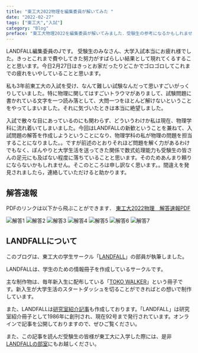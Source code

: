 ```yaml
---
title: "東工大2022物理を編集委員が解いてみた "
date: "2022-02-27"
tags: ["東工大","入試"]
category: "Blog"
preface: "東工大物理2022を編集委員が解いてみました．受験生の参考になるかもしれません．"
---
```


LANDFALL編集委員のJです。
受験生のみなさん、大学入試本当にお疲れ様でした。きっとこれまで費やしてきた努力がすばらしい結果として現れてくるすることと思います。今日2月27日はきっとお家だったりどこかでゴロゴロしてこれまでの疲れをいやしていることと思います。

私も3年前東工大の入試を受け、なんて難しい試験なんだって思いすごいがっくりしていました。特に物理に関してはすごいトラウマがありまして、試験問題に書かれている文字を一つ読み落として、大問一つをほとんど解けないということをやってしまいました。それに気づいたときは本当に絶望しました。

入試で散々な目にあっているのにも関わらず、どういうわけか私は現在、物理学科に流れ着いてしまいました。今回はLANDFALLの新歓ということを兼ねて、入試問題の解答を作成しようということになり、物理学科の私が物理の問題を担当することになりました。。ですが前述のとおりそれほど問題を解く力があるわけでもなく、ぼんやりと大学生活を送ってきた関係で数式処理能力も受験生の皆さんの足元にも及ばない程度に落ちていることと思います。そのためあんまり頼りにならないかもしれません。そこのところは申し訳なく思います。。間違えを発見されましたら，連絡していただけると助かります。

## 解答速報

PDFのリンクは以下から飛ぶことができます．
[東工大2022物理　解答速報PDF](2022.pdf)

![解答1](2022/2022-1.jpg "東工大2022物理解答1")
![解答2](2022/2022-2.jpg "東工大2022物理解答2")
![解答3](2022/2022-3.jpg "東工大2022物理解答3")
![解答4](2022/2022-4.jpg "東工大2022物理解答4")
![解答5](2022/2022-5.jpg "東工大2022物理解答5")
![解答6](2022/2022-6.jpg "東工大2022物理解答6")
![解答7](2022/2022-7.jpg "東工大2022物理解答7")

## LANDFALLについて

このブログは、東工大の学生サークル「[LANDFALL](https://landfaller.com)」の部員が執筆しました。

LANDFALLは、学生のための情報冊子を作成しているサークルです。

主な制作物は、毎年新入生に配布している「[TOKO WALKER](https://landfaller.com/7a895fee2b767b2554cee0ff6a428902/TOKOWALKER2021.pdf)」という冊子です。新入生が大学生活のスタートダッシュを切ることができればとの想いで制作しています。

また、LANDFALLは[研究室紹介記事](https://landfaller.com/magazines)も作成しております。「LANDFALL」は研究室紹介冊子として1986年に創刊され、現在92号まで発行されています。オンラインで記事を公開しておりますので、ぜひご覧ください。

また、この記事を読んだ受験生の皆様が東工大に入学した際には、是非[LANDFALLの部室](https://landfaller.com/blogs/clubroom/)にもお越しください。